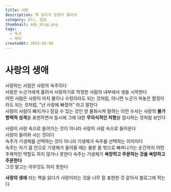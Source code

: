 ```yaml
---
title: 사랑
description: 책 읽다가 문장이 좋아서
category: Etc, 일상
thumbnail: mdx_blog.png
tags:
  - 독서
  - 취미
createdAt: 2025-02-08
---
```

# 사랑의 생애  
사랑하는 사람은 사랑의 숙주이다  
사랑은 누군가에게 홀려서 사랑하기로 작정한 사람의 내부에서 생을 시작한다  
어떤 사람은 사랑이 마치 물이나 수렁이라도 되는 것처럼, 아니면 누군가 파놓은 함정이라도 되는 것처럼, "난 사랑에 빠졌어" 라고 말한다  
사랑이 사람이 빠지거나 잠길 수 있는 것인 양 물화시켜 말하는 이런 수사는 사랑의 **불가항력적 성격**을 표현하면서 동시에 그에 대한 **무의식적인 저항**을 암시하는 것처럼 보인다  

사람이 사랑 속으로 들어가는 것이 아니라 사랑이 사람 속으로 들어온다  
사랑이 들어와 사는 것이다  
숙주가 기생체를 선택하는 것이 아니라 기생체가 숙주를 선택하는 이치이다  
숙주는 자기 몸 안으로 기생체가 들어올 때는 물론 몸 밖으로 빠져나가는 순간까지 어떤 주체적인 역할도 하지 않거나 못한다
숙주는 기생체가 **욕망하고 주문하는 것을 욕망하고 주문한다**  
그것 말고는 아무것도 하지 못한다  

**사랑의 생애** 라는 책을 읽다가 사랑이라는 것을 너무 잘 표현한 것 같아서 블로그에 적는다
